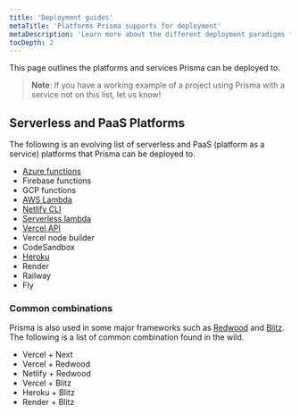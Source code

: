 ```yaml
---
title: 'Deployment guides'
metaTitle: 'Platforms Prisma supports for deployment'
metaDescription: 'Learn more about the different deployment paradigms for Node.js and TypeScript applications and how they affect deploying an application using Prisma Client.'
tocDepth: 2
---
```


<TopBlock>

This page outlines the platforms and services Prisma can be deployed to.

> **Note**: If you have a working example of a project using Prisma with a service not on this list, let us know!

</TopBlock>

## Serverless and PaaS Platforms

The following is an evolving list of serverless and PaaS (platform as a service) platforms that Prisma can be deployed to.

- [Azure functions](./deploying-to-azure-functions)
- Firebase functions
- GCP functions
- [AWS Lambda](./deploying-to-aws-lambda)
- [Netlify CLI](./deploying-to-netlify)
- [Serverless lambda](./deploying-to-aws-lambda)
- [Vercel API]('./deploying-to-vercel')
- Vercel node builder
- CodeSandbox
- [Heroku](./deploying-to-heroku)
- Render
- Railway
- Fly

### Common combinations

Prisma is also used in some major frameworks such as [Redwood](https://redwoodjs.com/) and [Blitz](https://blitzjs.com/). The following is a list of common combination found in the wild.

- Vercel + Next
- Vercel + Redwood
- Netlify + Redwood
- Vercel + Blitz
- Heroku + Blitz
- Render + Blitz
